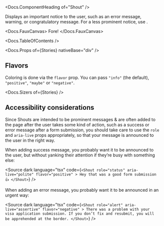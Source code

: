


<Meta of={Stories} />

<Docs.ComponentHeading of="Shout" />

Displays an important notice to the user, such as an error message, warning, or
congratulatory message. For a less prominent notice, use <Docs of="Aside" />.

<Docs.FauxCanvas>
  <Shout flavor="negative" role="alert" aria-live="assertive">
    Fore!
  </Shout>
</Docs.FauxCanvas>

<Docs.TableOfContents />

<Docs.Props of={Stories} nativeBase="div" />

## Flavors

Coloring is done via the `flavor` prop. You can pass `"info"` (the default),
`"positive"`, `"maybe"` or `"negative"`.

<Canvas of={Stories.AllFlavors} />

<Docs.Sizers of={Stories} />

## Accessibility considerations

Since Shouts are intended to be prominent messages & are often added to the page
after the user takes some kind of action, such as a success or error message
after a form submission, you should take care to use the `role` and `aria-live`
props appropriately, so that your message is announced to the user in the right
way.

When adding success message, you probably want it to be announced to the user,
but without yanking their attention if they’re busy with something else:

<Source
  dark
  language="tsx"
  code={`
    <Shout
      role="status"
      aria-live="polite"
      flavor="positive"
    >
      Hey that was a good form submission 👍
    </Shout>
  `}
/>

When adding an error message, you probably want it to be announced in an urgent
way:

<Source
  dark
  language="tsx"
  code={`
    <Shout
      role="alert"
      aria-live="assertive"
      flavor="negative"
    >
      There was a problem with your visa application submission. If you don’t
      fix and resubmit, you will be apprehended at the border.
    </Shout>
  `}
/>
